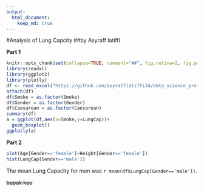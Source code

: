```yaml
---
output: 
  html_document:
    keep_md: true
---
```


<!-- README.md is generated from README.Rmd. Please edit that file -->


#Analysis of Lung Capcity
##by Asyraff latiffi
  
  
**Part 1**
```r
knitr::opts_chunk$set(collapse=TRUE, comment="##", fig.retina=2, fig.path = "README_figs/README-")
library(readxl)
library(ggplot2)
library(plotly)
df <- read_excel("https://github.com/asyrafflatiffi34/data_science_projects/blob/master/LungCapData.xls")
attach(df)
df$Smoke = as.factor(Smoke)
df$Gender = as.factor(Gender)
df$Caesarean = as.factor(Caesarean)
summary(df)
a = ggplot(df,aes(x=Smoke,y=LungCap))+
  geom_boxplot()
ggplotly(a)
```

**Part 2**
```r
plot(Age[Gender=='female']~Height[Gender=='female'])
hist(LungCap[Gender=='male'])
```

The mean Lung Capacity for men was `r mean(df$LungCap[Gender=='male'])`.

~~bapak kau~~
